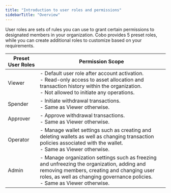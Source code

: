 ```yaml
---
title: "Introduction to user roles and permissions"
sidebarTitle: "Overview"
---
```


User roles are sets of rules you can use to grant certain permissions to designated members in your organization. Cobo provides 5 preset roles, while you can create additional roles to customize based on your requirements.

| Preset User Roles | Permission Scope |
|-------------------|------------------|
| Viewer            | - Default user role after account activation. <br/> - Read-only access to asset allocation and transaction history within the organization. <br/> - Not allowed to initiate any operations. |
| Spender           | - Initiate withdrawal transactions. <br/> - Same as Viewer otherwise. |
| Approver          | - Approve withdrawal transactions. <br/> - Same as Viewer otherwise. |
| Operator            | - Manage wallet settings such as creating and deleting wallets as well as changing transaction policies associated with the wallet. <br/> - Same as Viewer otherwise. |
| Admin             | - Manage organization settings such as freezing and unfreezing the organization, adding and removing members, creating and changing user roles, as well as changing governance policies. <br/> - Same as Viewer otherwise. |

